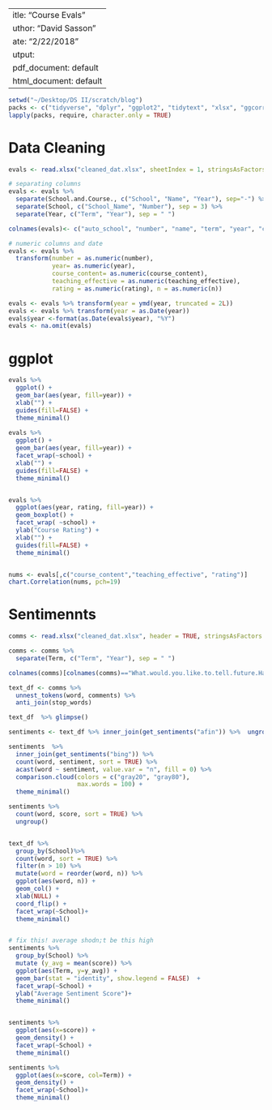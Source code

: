  ---
title: "Course Evals"
author: "David Sasson"
date: "2/22/2018"
output:
  pdf_document: default
  html_document: default
---

```r
setwd("~/Desktop/DS II/scratch/blog")
packs <- c("tidyverse", "dplyr", "ggplot2", "tidytext", "xlsx", "ggcorrplot","wordcloud", "reshape2", "ggthemes", "gridExtra", "PerformanceAnalytics", "tidyr", "lubridate")
lapply(packs, require, character.only = TRUE)
```

# Data Cleaning
```r
evals <- read.xlsx("cleaned_dat.xlsx", sheetIndex = 1, stringsAsFactors = FALSE)

# separating columns
evals <- evals %>% 
  separate(School.and.Course., c("School", "Name", "Year"), sep="-") %>% 
  separate(School, c("School_Name", "Number"), sep = 3) %>% 
  separate(Year, c("Term", "Year"), sep = " ")

colnames(evals)<- c("auto_school", "number", "name", "term", "year", "course_content", "teaching_effective", "rating", "n", "school")

# numeric columns and date
evals <- evals %>% 
  transform(number = as.numeric(number), 
            year= as.numeric(year), 
            course_content= as.numeric(course_content), 
            teaching_effective = as.numeric(teaching_effective), 
            rating = as.numeric(rating), n = as.numeric(n))

evals <- evals %>% transform(year = ymd(year, truncated = 2L))
evals <- evals %>% transform(year = as.Date(year))
evals$year <-format(as.Date(evals$year), "%Y")
evals <- na.omit(evals)
```

# ggplot

```r
evals %>% 
  ggplot() + 
  geom_bar(aes(year, fill=year)) + 
  xlab("") + 
  guides(fill=FALSE) + 
  theme_minimal()
  
evals %>% 
  ggplot() + 
  geom_bar(aes(year, fill=year)) +
  facet_wrap(~school) + 
  xlab("") + 
  guides(fill=FALSE) + 
  theme_minimal()


evals %>%
  ggplot(aes(year, rating, fill=year)) + 
  geom_boxplot() +
  facet_wrap( ~school) + 
  ylab("Course Rating") +
  xlab("") + 
  guides(fill=FALSE) + 
  theme_minimal()


nums <- evals[,c("course_content","teaching_effective", "rating")]
chart.Correlation(nums, pch=19)
```



# Sentimennts

```r
comms <- read.xlsx("cleaned_dat.xlsx", header = TRUE, stringsAsFactors = FALSE, sheetIndex=2)

comms <- comms %>% 
  separate(Term, c("Term", "Year"), sep = " ")

colnames(comms)[colnames(comms)=="What.would.you.like.to.tell.future.Harvard.Chan.students.about.this.course."] <- "comments"

text_df <- comms %>% 
  unnest_tokens(word, comments) %>%
  anti_join(stop_words)
```



```r
text_df  %>% glimpse() 

sentiments <- text_df %>% inner_join(get_sentiments("afin")) %>%  ungroup()

sentiments  %>%
  inner_join(get_sentiments("bing")) %>%
  count(word, sentiment, sort = TRUE) %>%
  acast(word ~ sentiment, value.var = "n", fill = 0) %>%
  comparison.cloud(colors = c("gray20", "gray80"),
                   max.words = 100) + 
  theme_minimal()

sentiments %>%
  count(word, score, sort = TRUE) %>%
  ungroup()


text_df %>%
  group_by(School)%>%
  count(word, sort = TRUE) %>%
  filter(n > 10) %>%
  mutate(word = reorder(word, n)) %>%
  ggplot(aes(word, n)) +
  geom_col() +
  xlab(NULL) +
  coord_flip() +
  facet_wrap(~School)+ 
  theme_minimal()


# fix this! average shodn;t be this high
sentiments %>% 
  group_by(School) %>%
  mutate (y_avg = mean(score)) %>% 
  ggplot(aes(Term, y=y_avg)) +
  geom_bar(stat = "identity", show.legend = FALSE)  +
  facet_wrap(~School) +
  ylab("Average Sentiment Score")+ 
  theme_minimal()


sentiments %>% 
  ggplot(aes(x=score)) +
  geom_density() +
  facet_wrap(~School) +
  theme_minimal()

sentiments %>% 
  ggplot(aes(x=score, col=Term)) +
  geom_density() +
  facet_wrap(~School)+
  theme_minimal() 
```


